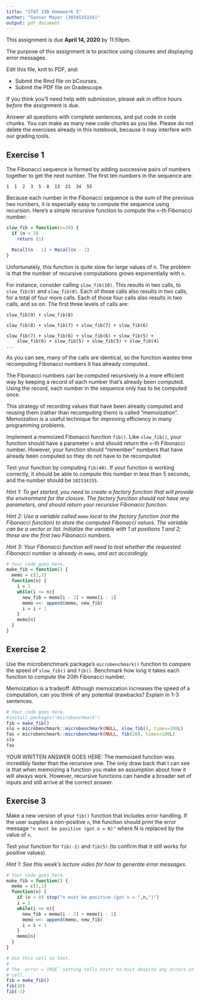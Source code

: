```yaml
---
title: "STAT 33B Homework 5"
author: "Gunnar Mayer (3034535154)"
output: pdf_document
---
```


This assignment is due __April 14, 2020__ by 11:59pm.

The purpose of this assignment is to practice using closures and displaying
error messages.

Edit this file, knit to PDF, and:

* Submit the Rmd file on bCourses.
* Submit the PDF file on Gradescope.

If you think you'll need help with submission, please ask in office hours
_before_ the assignment is due.

Answer all questions with complete sentences, and put code in code chunks. You
can make as many new code chunks as you like. Please do not delete the
exercises already in this notebook, because it may interfere with our grading
tools.

Exercise 1
----------

The Fibonacci sequence is formed by adding successive pairs of numbers together
to get the next number. The first ten numbers in the sequence are:
```
1  1  2  3  5  8  13  21  34  55
```

Because each number in the Fibonacci sequence is the sum of the previous two
numbers, it is especially easy to compute the sequence using recursion. Here's
a simple recursive function to compute the `n`-th Fibonacci number:
```r
slow_fib = function(n=20) {
  if (n < 3)
    return (1)

  Recall(n - 1) + Recall(n - 2)
}
```
Unfortunately, this function is quite slow for large values of n. The problem
is that the number of recursive computations grows exponentially with `n`.

For instance, consider calling `slow_fib(10)`. This results in two calls, to
`slow_fib(9)` and `slow_fib(8)`. Each of those calls also results in two calls,
for a total of four more calls. Each of those four calls also results in two
calls, and so on. The first three levels of calls are:
```
slow_fib(9) + slow_fib(8)

slow_fib(8) + slow_fib(7) + slow_fib(7) + slow_fib(6)

slow_fib(7) + slow_fib(6) + slow_fib(6) + slow_fib(5) +
    slow_fib(6) + slow_fib(5) + slow_fib(5) + slow_fib(4)
...
```
As you can see, many of the calls are identical, so the function wastes time
recomputing Fibonacci numbers it has already computed.

The Fibonacci numbers can be computed recursively in a more efficient way by
keeping a record of each number that's already been computed. Using the record,
each number in the sequence only has to be computed once.

This strategy of recording values that have been already computed and reusing
them (rather than recomputing them) is called "memoization". Memoization is a
useful technique for improving efficiency in many programming problems.

Implement a memoized Fibonacci function `fib()`. Like `slow_fib()`, your
function should have a parameter `n` and should return the `n`-th Fibonacci
number. However, your function should "remember" numbers that have already been
computed so they do not have to be recomputed.

Test your function by computing `fib(40)`. If your function is working
correctly, it should be able to compute this number in less than 5 seconds, and
the number should be `102334155`.

_Hint 1: To get started, you need to create a factory function that will
provide the environment for the closure. The factory function should not have
any parameters, and should return your recursive Fibonacci function._

_Hint 2: Use a variable called `memo` local to the factory function (not the
Fibonacci function) to store the computed Fibonacci values. The variable can be
a vector or list. Initialize the variable with 1 at positions 1 and 2; these
are the first two Fibonacci numbers._

_Hint 3: Your Fibonacci function will need to test whether the requested
Fibonacci number is already in `memo`, and act accordingly._


```r
# Your code goes here.
make_fib = function() {
  memo = c(1,1)
  function(n) {
    i = 2
    while(i <= n){
      new_fib = memo[i - 2] + memo[i - 1]
      memo <<- append(memo, new_fib)
      i = i + 1
    }
    memo[n]
  }
}
```


Exercise 2
----------

Use the microbenchmark package's `microbenchmark()` function to compare the
speed of `slow_fib()` and `fib()`. Benchmark how long it takes each function to
compute the 20th Fibonacci number.

Memoization is a tradeoff. Although memoization increases the speed of a
computation, can you think of any potential drawbacks? Explain in 1-3
sentences.


```r
# Your code goes here.
#install.packages("microbenchmark")
fib = make_fib()
slo = microbenchmark::microbenchmark(NULL, slow_fib(), times=100L)
fas = microbenchmark::microbenchmark(NULL, fib(20), times=100L)
slo 
fas

```

YOUR WRITTEN ANSWER GOES HERE:
The memoized function was incredibly faster than the recursive one. The only draw back that I can see is that when memoizing a function you make an assumption about how it will always work. However, recursive functions can handle a broader set of inputs and still arrive at the correct answer.


Exercise 3
----------

Make a new version of your `fib()` function that includes error handling. If
the user supplies a non-positive `n`, the function should print the error
message `"n must be positive (got n = N)"` where N is replaced by the value of
`n`.


Test your function for `fib(-1)` and `fib(5)` (to confirm that it still works
for positive values).

_Hint 1: See this week's lecture video for how to generate error messages._

```r
# Your code goes here.
make_fib = function() {
  memo = c(1,1)
  function(n) {
    if (n < 0) stop("n must be positive (got n = ",n,")")
    i = 2
    while(i <= n){
      new_fib = memo[i - 2] + memo[i - 1]
      memo <<- append(memo, new_fib)
      i = i + 1
    }
    memo[n]
  }
}
```

```r
# Use this cell to test.
#
# The `error = TRUE` setting tells knitr to knit despite any errors in this
# cell.
fib = make_fib()
fib(10)
fib(-1)

```



